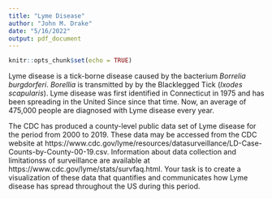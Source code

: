 ```yaml
---
title: "Lyme Disease"
author: "John M. Drake"
date: "5/16/2022"
output: pdf_document
---
```


```r
knitr::opts_chunk$set(echo = TRUE)
```

Lyme disease is a tick-borne disease caused by the bacterium *Borrelia burgdorferi*. 
*Borellia* is transmitted by by the Blacklegged Tick (*Ixodes scapularis*).
Lyme disease was first identified in Connecticut in 1975 and has been spreading in the United Since since that time.
Now, an average of 475,000 people are diagnosed with Lyme disease every year.

The CDC has produced a county-level public data set of Lyme disease for the period from 2000 to 2019.
These data may be accessed from the CDC website at https://www.cdc.gov/lyme/resources/datasurveillance/LD-Case-Counts-by-County-00-19.csv.
Information about data collection and limitationss of surveillance are available at https://www.cdc.gov/lyme/stats/survfaq.html.
Your task is to create a visualization of these data that quantifies and communicates how Lyme disease has spread throughout the US during this period.
